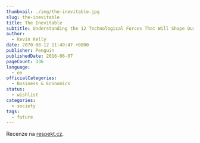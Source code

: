 ```yaml
---
thumbnail: ./img/the-inevitable.jpg
slug: the-inevitable
title: The Inevitable
subtitle: Understanding the 12 Technological Forces That Will Shape Our Future
author:
  - Kevin Kelly
date: 2070-08-12 11:49:47 +0800
publisher: Penguin
publishedDate: 2016-06-07
pageCount: 336
language:
  - en
officialCategories:
  - Business & Economics
status:
  - wishlist
categories:
  - society
tags:
  - future
---
```


Recenze na <a href="https://www.respekt.cz/agenda/nebud-nejlepsi-bud-jedinecny-a-zajimej-se-o-druhe" target="_blank" rel="noreferrer noopener">respekt.cz</a>.
